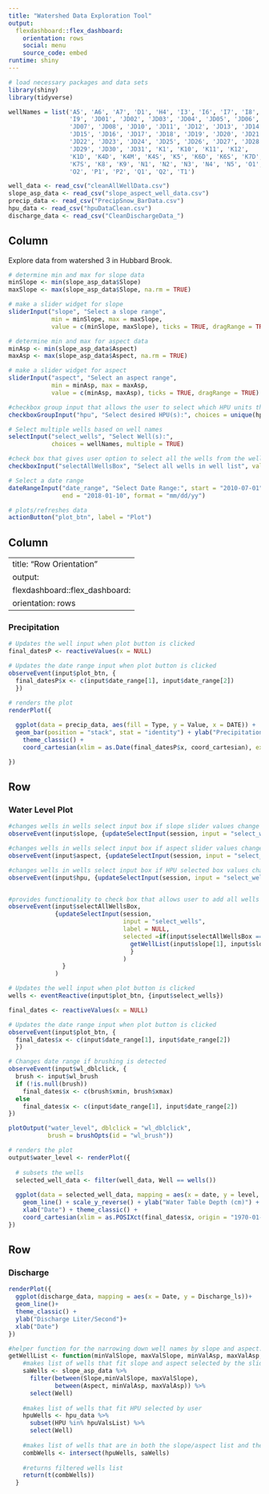```yaml
---
title: "Watershed Data Exploration Tool"
output: 
  flexdashboard::flex_dashboard:
    orientation: rows
    social: menu
    source_code: embed
runtime: shiny
---
```

  
```r
# load necessary packages and data sets
library(shiny)
library(tidyverse)

wellNames = list('A5', 'A6', 'A7', 'D1', 'H4', 'I3', 'I6', 'I7', 'I8', 
                 'I9', 'JD01', 'JD02', 'JD03', 'JD04', 'JD05', 'JD06',
                 'JD07', 'JD08', 'JD10', 'JD11', 'JD12', 'JD13', 'JD14',
                 'JD15', 'JD16', 'JD17', 'JD18', 'JD19', 'JD20', 'JD21',
                 'JD22', 'JD23', 'JD24', 'JD25', 'JD26', 'JD27', 'JD28',
                 'JD29', 'JD30', 'JD31', 'K1', 'K10', 'K11', 'K12', 
                 'K1D', 'K4D', 'K4M', 'K4S', 'K5', 'K6D', 'K6S', 'K7D', 
                 'K7S', 'K8', 'K9', 'N1', 'N2', 'N3', 'N4', 'N5', 'O1', 
                 'O2', 'P1', 'P2', 'Q1', 'Q2', 'T1')

well_data <- read_csv("cleanAllWellData.csv")
slope_asp_data <- read_csv("slope_aspect_well_data.csv")
precip_data <- read_csv("PrecipSnow_BarData.csv")
hpu_data <- read_csv("hpuDataClean.csv")
discharge_data <- read_csv("CleanDischargeData_")
```

Column {.sidebar}
---------------------------------------------------------------------
  
Explore data from watershed 3 in Hubbard Brook.
  
```r
# determine min and max for slope data
minSlope <- min(slope_asp_data$Slope)
maxSlope <- max(slope_asp_data$Slope, na.rm = TRUE)

# make a slider widget for slope
sliderInput("slope", "Select a slope range", 
            min = minSlope, max = maxSlope,
            value = c(minSlope, maxSlope), ticks = TRUE, dragRange = TRUE)

# determine min and max for aspect data
minAsp <- min(slope_asp_data$Aspect)
maxAsp <- max(slope_asp_data$Aspect, na.rm = TRUE)

# make a slider widget for aspect
sliderInput("aspect", "Select an aspect range", 
            min = minAsp, max = maxAsp,
            value = c(minAsp, maxAsp), ticks = TRUE, dragRange = TRUE)

#checkbox group input that allows the user to select which HPU units they want to see
checkboxGroupInput("hpu", "Select desired HPU(s):", choices = unique(hpu_data$HPU), selected = unique(hpu_data$HPU))

# Select multiple wells based on well names
selectInput("select_wells", "Select Well(s):", 
            choices = wellNames, multiple = TRUE)

#check box that gives user option to select all the wells from the well list
checkboxInput("selectAllWellsBox", "Select all wells in well list", value = FALSE, width = NULL)

# Select a date range
dateRangeInput("date_range", "Select Date Range:", start = "2010-07-01", 
               end = "2018-01-10", format = "mm/dd/yy")

# plots/refreshes data
actionButton("plot_btn", label = "Plot")
```

Column
----------------------------------------------------------------------
---
title: "Row Orientation"
output: 
  flexdashboard::flex_dashboard:
    orientation: rows
---

### Precipitation

```r
# Updates the well input when plot button is clicked
final_datesP <- reactiveValues(x = NULL)

# Updates the date range input when plot button is clicked
observeEvent(input$plot_btn, {
  final_datesP$x <- c(input$date_range[1], input$date_range[2])
  })

# renders the plot
renderPlot({
  
  ggplot(data = precip_data, aes(fill = Type, y = Value, x = DATE)) + 
  geom_bar(position = "stack", stat = "identity") + ylab("Precipitation (mm)")+
    theme_classic() +
    coord_cartesian(xlim = as.Date(final_datesP$x, coord_cartesian), expand = FALSE)

})
```
  
Row
-------------------------------------
### Water Level Plot

```r
#changes wells in wells select input box if slope slider values change
observeEvent(input$slope, {updateSelectInput(session, input = "select_wells", label = NULL, choices = getWellList(input$slope[1], input$slope[2], input$aspect[1], input$aspect[2], input$hpu), selected = NULL)})

#changes wells in wells select input box if aspect slider values change
observeEvent(input$aspect, {updateSelectInput(session, input = "select_wells", label = NULL, choices = getWellList(input$slope[1], input$slope[2],input$aspect[1], input$aspect[2], input$hpu), selected = NULL)})

#changes wells in wells select input box if HPU selected box values change
observeEvent(input$hpu, {updateSelectInput(session, input = "select_wells", label = NULL, choices = getWellList(input$slope[1], input$slope[2],input$aspect[1], input$aspect[2], input$hpu))})


#provides functionality to check box that allows user to add all wells currently in the wells list to the graph
observeEvent(input$selectAllWellsBox, 
             {updateSelectInput(session, 
                                input = "select_wells", 
                                label = NULL, 
                                selected =if(input$selectAllWellsBox == TRUE){c(
                                  getWellList(input$slope[1], input$slope[2], input$aspect[1], input$aspect[2], input$hpu))
                                  }
                                )
               }
             )

# Updates the well input when plot button is clicked
wells <- eventReactive(input$plot_btn, {input$select_wells})

final_dates <- reactiveValues(x = NULL)

# Updates the date range input when plot button is clicked
observeEvent(input$plot_btn, {
  final_dates$x <- c(input$date_range[1], input$date_range[2])
  })

# Changes date range if brushing is detected
observeEvent(input$wl_dblclick, {
  brush <- input$wl_brush
  if (!is.null(brush))
    final_dates$x <- c(brush$xmin, brush$xmax)
  else
    final_dates$x <- c(input$date_range[1], input$date_range[2])
})

plotOutput("water_level", dblclick = "wl_dblclick", 
           brush = brushOpts(id = "wl_brush"))

# renders the plot
output$water_level <- renderPlot({
  
  # subsets the wells
  selected_well_data <- filter(well_data, Well == wells())
  
  ggplot(data = selected_well_data, mapping = aes(x = date, y = level, color = Well)) + 
    geom_line() + scale_y_reverse() + ylab("Water Table Depth (cm)") +
    xlab("Date") + theme_classic() +
    coord_cartesian(xlim = as.POSIXct(final_dates$x, origin = "1970-01-01"), expand = FALSE)
})
```

Row
-------------------------------------
### Discharge
```r
renderPlot({
  ggplot(discharge_data, mapping = aes(x = Date, y = Discharge_ls))+
  geom_line()+ 
  theme_classic() +
  ylab("Discharge Liter/Second")+
  xlab("Date")
})

```

```r
#helper function for the narrowing down well names by slope and aspect. Takes the min and max vals and uses slope_asp_data to get the updated well names.
getWellList <- function(minValSlope, maxValSlope, minValAsp, maxValAsp, hpuValsList) { 
    #makes list of wells that fit slope and aspect selected by the sliders
    saWells <- slope_asp_data %>% 
      filter(between(Slope,minValSlope, maxValSlope), 
             between(Aspect, minValAsp, maxValAsp)) %>% 
      select(Well)
    
    #makes list of wells that fit HPU selected by user 
    hpuWells <- hpu_data %>% 
      subset(HPU %in% hpuValsList) %>% 
      select(Well)
    
    #makes list of wells that are in both the slope/aspect list and the HPU list
    combWells <- intersect(hpuWells, saWells)
    
    #returns filtered wells list
    return(t(combWells))
  }
```